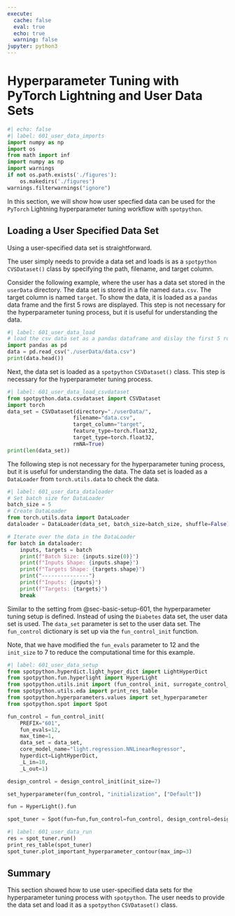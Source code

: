 ```yaml
---
execute:
  cache: false
  eval: true
  echo: true
  warning: false
jupyter: python3
---
```


# Hyperparameter Tuning with PyTorch Lightning and User Data Sets  {#sec-light-user-data-601}

```python
#| echo: false
#| label: 601_user_data_imports
import numpy as np
import os
from math import inf
import numpy as np
import warnings
if not os.path.exists('./figures'):
    os.makedirs('./figures')
warnings.filterwarnings("ignore")
```

In this section, we will show how user specfied data can be used for the `PyTorch` Lightning hyperparameter tuning workflow with `spotpython`.

## Loading a User Specified Data Set

Using a user-specified data set is straightforward.

The user simply needs to provide a data set and loads is as a  `spotpython`  `CVSDataset()` class by specifying the path, filename, and target column.

Consider the following example, where the user has a data set stored in the `userData` directory. The data set is stored in a file named `data.csv`. The target column is named `target`. To show the data, it is loaded as a `pandas` data frame and the first 5 rows are displayed. This step is not necessary for the hyperparameter tuning process, but it is useful for understanding the data.

```python
#| label: 601_user_data_load
# load the csv data set as a pandas dataframe and dislay the first 5 rows
import pandas as pd
data = pd.read_csv("./userData/data.csv")
print(data.head())
```

Next, the data set is loaded as a `spotpython` `CSVDataset()` class. This step is necessary for the hyperparameter tuning process. 

```python
#| label: 601_user_data_load_csvdataset
from spotpython.data.csvdataset import CSVDataset
import torch
data_set = CSVDataset(directory="./userData/",
                     filename="data.csv",
                     target_column="target",
                     feature_type=torch.float32,
                     target_type=torch.float32,
                     rmNA=True)
print(len(data_set))
```

The following step is not necessary for the hyperparameter tuning process, but it is useful for understanding the data. The data set is loaded as a `DataLoader` from `torch.utils.data` to check the data.

```python
#| label: 601_user_data_dataloader
# Set batch size for DataLoader
batch_size = 5
# Create DataLoader
from torch.utils.data import DataLoader
dataloader = DataLoader(data_set, batch_size=batch_size, shuffle=False)

# Iterate over the data in the DataLoader
for batch in dataloader:
    inputs, targets = batch
    print(f"Batch Size: {inputs.size(0)}")
    print(f"Inputs Shape: {inputs.shape}")
    print(f"Targets Shape: {targets.shape}")
    print("---------------")
    print(f"Inputs: {inputs}")
    print(f"Targets: {targets}")
    break
```


Similar to the setting from @sec-basic-setup-601, the hyperparameter tuning setup is defined. Instead of using the `Diabetes` data set, the user data set is used. The `data_set` parameter is set to the user data set. The `fun_control` dictionary is set up via the `fun_control_init` function.

Note, that we have modified the `fun_evals` parameter to 12 and the `init_size` to 7 to reduce the computational time for this example.

```python
#| label: 601_user_data_setup
from spotpython.hyperdict.light_hyper_dict import LightHyperDict
from spotpython.fun.hyperlight import HyperLight
from spotpython.utils.init import (fun_control_init, surrogate_control_init, design_control_init)
from spotpython.utils.eda import print_res_table
from spotpython.hyperparameters.values import set_hyperparameter
from spotpython.spot import Spot

fun_control = fun_control_init(
    PREFIX="601",
    fun_evals=12,
    max_time=1,
    data_set = data_set,
    core_model_name="light.regression.NNLinearRegressor",
    hyperdict=LightHyperDict,
    _L_in=10,
    _L_out=1)

design_control = design_control_init(init_size=7)

set_hyperparameter(fun_control, "initialization", ["Default"])

fun = HyperLight().fun

spot_tuner = Spot(fun=fun,fun_control=fun_control, design_control=design_control)
```

```python
#| label: 601_user_data_run
res = spot_tuner.run()
print_res_table(spot_tuner)
spot_tuner.plot_important_hyperparameter_contour(max_imp=3)
```

## Summary

This section showed how to use user-specified data sets for the hyperparameter tuning process with `spotpython`. The user needs to provide the data set and load it as a `spotpython` `CSVDataset()` class.